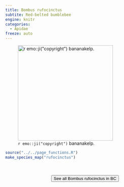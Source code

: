 ```yaml
---
title: Bombus rufocinctus
subtite: Red-belted bumblebee
engine: knitr
categories:
  - Apidae
freeze: auto
---
```

![`r emo::ji("copyright")` bananakelp.](https://inaturalist-open-data.s3.amazonaws.com/photos/322807403/large.jpg){height=300}





```r
source("../../page_functions.R")
make_species_map("rufocinctus")
```
<br><br>
<center>


<a href="https://inaturalist.ca/observations?place_id=7085&subview=map&taxon_id=144011"><button type="button" class="btn btn-secondary">See all Bombus rufocinctus in BC <i class="fa-solid fa-arrow-up-right-from-square"></i> </button></a>
</center>
